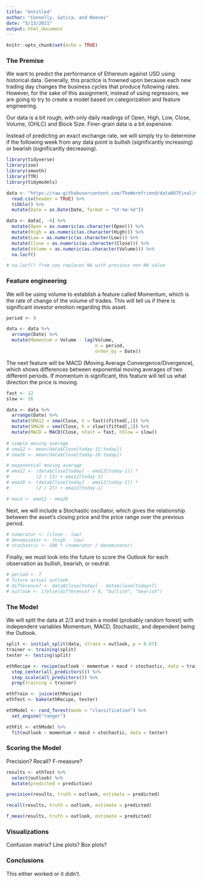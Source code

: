 ```yaml
---
title: "Untitled"
author: "Connolly, Gatica, and Reeves"
date: "5/13/2021"
output: html_document
---
```


```r
knitr::opts_chunk$set(echo = TRUE)
```

### The Premise

We want to predict the performance of Ethereum against USD using historical data.  Generally, this practice is frowned upon because each new trading day changes the business cycles that produce following rates.  However, for the sake of this assignment, instead of using regressors, we are going to try to create a model based on categorization and feature engineering.

Our data is a bit rough, with only daily readings of Open, High, Low, Close, Volume, (OHLC) and Block Size.  Finer-grain data is a bit expensive.

Instead of predicting an exact exchange rate, we will simply try to determine if the following week from any data point is bullish (significantly increasing) or bearish (significantly decreasing).

```r
library(tidyverse)
library(zoo)
library(smooth)
library(TTR)
library(tidymodels)

data <- "https://raw.githubusercontent.com/TheWerefriend/data607Final/main/ETH-USD.csv" %>%
  read.csv(header = TRUE) %>%
  tibble() %>%
  mutate(Date = as.Date(Date, format = "%Y-%m-%d"))

data <- data[, -6] %>%
  mutate(Open = as.numeric(as.character(Open))) %>%
  mutate(High = as.numeric(as.character(High))) %>%
  mutate(Low = as.numeric(as.character(Low))) %>%
  mutate(Close = as.numeric(as.character(Close))) %>%
  mutate(Volume = as.numeric(as.character(Volume))) %>%
  na.locf()

# na.locf() from zoo replaces NA with previous non-NA value
```

### Feature engineering

We will be using volume to establish a feature called Momentum, which is the rate of change of the volume of trades.  This will tell us if there is significant investor emotion regarding this asset.

```r
period <- 9

data <- data %>%
  arrange(Date) %>%
  mutate(Momentum = Volume - lag(Volume,
                                 n = period,
                                 order_by = Date))
```

The next feature will be MACD (Moving Average Convergence/Divergence), which shows differences between exponential moving averages of two different periods.  If momentum is significant, this feature will tell us what direction the price is moving.

```r
fast <- 12
slow <- 26

data <- data %>%
  arrange(Date) %>%
  mutate(SMA12 = sma(Close, h = fast)$fitted[,1]) %>%
  mutate(SMA26 = sma(Close, h = slow)$fitted[,1]) %>%
  mutate(MACD = MACD(Close, nFast = fast, nSlow = slow))
  
# simple moving average
# sma12 <- mean(data$Close[today-12:today])
# sma26 <- mean(data$Close[today-26:today])

# exponential moving average
# ema12 <- (data$Close[today] - ema12[today-1]) *
#          (2 / 13) + ema12[today-1]
# ema26 <- (data$Close[today] - ema12[today-1]) *
#          (2 / 27) + ema12[today-1]

# macd <- ema12 - ema26
```

Next, we will include a Stochastic oscillator, which gives the relationship between the asset's closing price and the price range over the previous period.

```r
# numerator <- (close - low)
# denominator <- (high - low)
# stochastic <- 100 * (numerator / denominator)
```

Finally, we must look into the future to score the Outlook for each observation as bullish, bearish, or neutral.

```r
# period <- 7
# future actual outlook
# difference7 <- data$Close[today] - data$close[today+7]
# outlook <- ifelse(difference7 > 0, "bullish", "bearish")
```

### The Model

We will split the data at 2/3 and train a model (probably random forest) with independent variables Momentum, MACD, Stochastic, and dependent being the Outlook.

```r
split <- initial_split(data, strata = outlook, p = 0.67)
trainer <- training(split)
tester <- testing(split)

ethRecipe <- recipe(outlook ~ momentum + macd + stochastic, data = trainer) %>%
  step_center(all_predictors()) %>%
  step_scale(all_predictors()) %>%
  prep(training = trainer)

ethTrain <- juice(ethRecipe)
ethTest <- bake(ethRecipe, tester)

ethModel <- rand_forest(mode = "classification") %>%
  set_engine("ranger")

ethFit <- ethModel %>%
  fit(outlook ~ momentum + macd + stochastic, data = tester)
```

### Scoring the Model

Precision? Recall? F-measure?

```r
results <- ethTest %>%
  select(outlook) %>%
  mutate(predicted = prediction)

precision(results, truth = outlook, estimate = predicted)

recall(results, truth = outlook, estimate = predicted)

f_meas(results, truth = outlook, estimate = predicted)
```

### Visualizations

Confusion matrix? Line plots? Box plots?

### Conclusions

This either worked or it didn't.